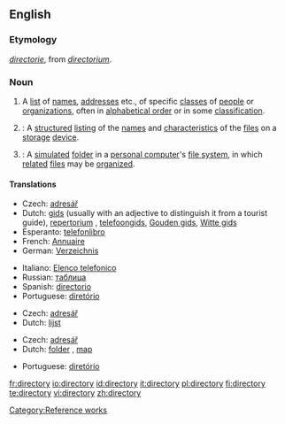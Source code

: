 {{wikipedia}}
==English==

===Etymology===
{{ME.}} ''[[directorie]]'', from {{ML.}} ''[[directorium]]''.

===Noun===
{{en-noun|directories}}

# A [[list]] of [[name]]s, [[address]]es etc., of specific [[class]]es of [[people]] or [[organization]]s, often in [[alphabetical order]] or in some [[classification]].
# {{computing}}: A [[structured]] [[listing]] of the [[name]]s and [[characteristic]]s of the [[file]]s on a [[storage]] [[device]].
# {{computing}}: A [[simulated]] [[folder]] in a [[personal computer]]'s [[file system]], in which [[related]] [[file]]s may be [[organized]].

====Translations====
{{trans-top|list of names, addresses etc.}}
* Czech: [[adresář]] {{m}}
* Dutch: [[gids]] {{m}} (usually with an adjective to distinguish it from a tourist guide), [[repertorium]] {{n}}, [[telefoongids]], [[Gouden gids]], [[Witte gids]]
* Esperanto: [[telefonlibro]]
* French: [[Annuaire]]
* German: [[Verzeichnis]] {{n}}
{{trans-mid}}
* Italiano: [[Elenco telefonico]]
* Russian: [[таблица]] {{f}}
* Spanish: [[directorio]] {{m}}
* Portuguese: [[diretório]]
{{trans-bottom}}

{{trans-top|structured listing of files}}
* Czech: [[adresář]] {{m}}
* Dutch: [[lijst]] {{f}}
{{trans-mid}}
{{trans-bottom}}

{{trans-top|simulated folder}}
* Czech: [[adresář]] {{m}}
* Dutch: [[folder]] {{m}}, [[map]] {{f}}
{{trans-mid}}
* Portuguese: [[diretório]]
{{trans-bottom}}

[[Category:Reference works]]

[[fr:directory]]
[[io:directory]]
[[id:directory]]
[[it:directory]]
[[pl:directory]]
[[fi:directory]]
[[te:directory]]
[[vi:directory]]
[[zh:directory]]
